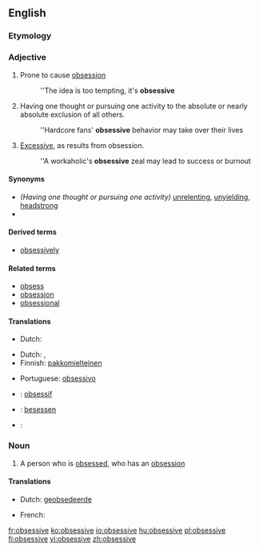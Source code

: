 ==English==

===Etymology===
{{suffix|obsess|ive}}

===Adjective===
{{en-adj}}

# Prone to cause [[obsession]]
#: ''The idea is too tempting, it's '''obsessive'''
# Having one thought or pursuing one activity to the absolute or nearly absolute exclusion of all others.
#: ''Hardcore fans' '''obsessive''' behavior may take over their lives
# [[excessive|Excessive]], as results from obsession.
#: ''A workaholic's '''obsessive''' zeal may lead to success or burnout

====Synonyms====
* ''(Having one thought or pursuing one activity)'' [[unrelenting]], [[unyielding]], [[headstrong]]
*

====Derived terms====
* [[obsessively]]

====Related terms====
* [[obsess]]
* [[obsession]]
* [[obsessional]]

====Translations====
{{trans-top|prone to cause obsession}}
* Dutch: {{t+|nl|obsederend}}
{{trans-mid}}
{{trans-bottom}}

{{trans-top|excessive}}
{{trans-mid}}
{{trans-bottom}}

{{trans-top|having one thought or pursuing one activity to the absolute or nearly absolute exclusion of all others}}
* Dutch: {{t+|nl|obsessief}}, {{t+|nl|dwangmatig}}
* Finnish: [[pakkomielteinen]]
{{trans-mid}}
* Portuguese: [[obsessivo]]
{{trans-bottom}}

{{checktrans-top}}
* {{ttbc|fr}}: [[obsessif]]
* {{ttbc|de}}: [[besessen]]
{{trans-mid}}
* {{ttbc|ga}}: {{t-|ga|dúghafach}}
{{trans-bottom}}

===Noun===
{{en-noun}}

# A person who is [[obsess]]ed, who has an [[obsession]]

====Translations====
{{trans-top|person who is obsessed}}
* Dutch: [[geobsedeerde]] {{m}}
{{trans-mid}}
* French: {{t+|fr|obsédé|m}}
{{trans-bottom}}

[[fr:obsessive]]
[[ko:obsessive]]
[[io:obsessive]]
[[hu:obsessive]]
[[pl:obsessive]]
[[fi:obsessive]]
[[vi:obsessive]]
[[zh:obsessive]]